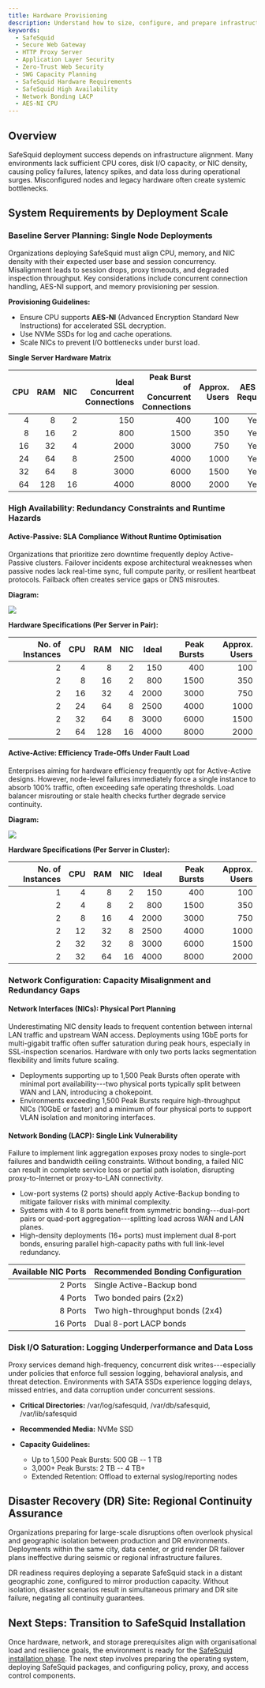 ```yaml
---
title: Hardware Provisioning
description: Understand how to size, configure, and prepare infrastructure for deploying SafeSquid Secure Web Gateway, the industry's most advanced HTTP Proxy Server for Zero-Trust and Application Layer Security.
keywords:
  - SafeSquid
  - Secure Web Gateway
  - HTTP Proxy Server
  - Application Layer Security
  - Zero-Trust Web Security
  - SWG Capacity Planning
  - SafeSquid Hardware Requirements
  - SafeSquid High Availability
  - Network Bonding LACP
  - AES-NI CPU
---
```


## Overview

SafeSquid deployment success depends on infrastructure alignment. Many environments lack sufficient CPU cores, disk I/O capacity, or NIC density, causing policy failures, latency spikes, and data loss during operational surges. Misconfigured nodes and legacy hardware often create systemic bottlenecks.

## System Requirements by Deployment Scale

### Baseline Server Planning: Single Node Deployments

Organizations deploying SafeSquid must align CPU, memory, and NIC density with their expected user base and session concurrency. Misalignment leads to session drops, proxy timeouts, and degraded inspection throughput. Key considerations include concurrent connection handling, AES-NI support, and memory provisioning per session.

**Provisioning Guidelines:**

- Ensure CPU supports **AES-NI** (Advanced Encryption Standard New Instructions) for accelerated SSL decryption.
- Use NVMe SSDs for log and cache operations.
- Scale NICs to prevent I/O bottlenecks under burst load.

**Single Server Hardware Matrix**

| **CPU** | **RAM** | **NIC** | **Ideal Concurrent Connections** | **Peak Burst of Concurrent Connections** | **Approx. Users** | **AES-NI Required** |
| ------: | ------: | ------: | -------------------------------: | ---------------------------------------: | ----------------: | :-----------------: |
|       4 |       8 |       2 |                              150 |                                      400 |               100 |         Yes         |
|       8 |      16 |       2 |                              800 |                                     1500 |               350 |         Yes         |
|      16 |      32 |       4 |                             2000 |                                     3000 |               750 |         Yes         |
|      24 |      64 |       8 |                             2500 |                                     4000 |              1000 |         Yes         |
|      32 |      64 |       8 |                             3000 |                                     6000 |              1500 |         Yes         |
|      64 |     128 |      16 |                             4000 |                                     8000 |              2000 |         Yes         |

### High Availability: Redundancy Constraints and Runtime Hazards

#### Active-Passive: SLA Compliance Without Runtime Optimisation

Organizations that prioritize zero downtime frequently deploy Active-Passive clusters. Failover incidents expose architectural weaknesses when passive nodes lack real-time sync, full compute parity, or resilient heartbeat protocols. Failback often creates service gaps or DNS misroutes.

**Diagram:**&#x20;

![](/img/Deployment_Provisioning/image1.webp)

**Hardware Specifications (Per Server in Pair):**

| **No. of Instances** | **CPU** | **RAM** | **NIC** | **Ideal** | **Peak Bursts** | **Approx. Users** |
| -------------------: | ------: | ------: | ------: | --------: | --------------: | ----------------: |
|                    2 |       4 |       8 |       2 |       150 |             400 |               100 |
|                    2 |       8 |      16 |       2 |       800 |            1500 |               350 |
|                    2 |      16 |      32 |       4 |      2000 |            3000 |               750 |
|                    2 |      24 |      64 |       8 |      2500 |            4000 |              1000 |
|                    2 |      32 |      64 |       8 |      3000 |            6000 |              1500 |
|                    2 |      64 |     128 |      16 |      4000 |            8000 |              2000 |

#### Active-Active: Efficiency Trade-Offs Under Fault Load

Enterprises aiming for hardware efficiency frequently opt for Active-Active designs. However, node-level failures immediately force a single instance to absorb 100% traffic, often exceeding safe operating thresholds. Load balancer misrouting or stale health checks further degrade service continuity.

**Diagram:**&#x20;

![](/img/Deployment_Provisioning/image2.webp)

**Hardware Specifications (Per Server in Cluster):**

| **No. of Instances** | **CPU** | **RAM** | **NIC** | **Ideal** | **Peak Bursts** | **Approx. Users** |
| -------------------: | ------: | ------: | ------: | --------: | --------------: | ----------------: |
|                    1 |       4 |       8 |       2 |       150 |             400 |               100 |
|                    2 |       4 |       8 |       2 |       800 |            1500 |               350 |
|                    2 |       8 |      16 |       4 |      2000 |            3000 |               750 |
|                    2 |      12 |      32 |       8 |      2500 |            4000 |              1000 |
|                    2 |      32 |      32 |       8 |      3000 |            6000 |              1500 |
|                    2 |      32 |      64 |      16 |      4000 |            8000 |              2000 |

### Network Configuration: Capacity Misalignment and Redundancy Gaps

#### Network Interfaces (NICs): Physical Port Planning

Underestimating NIC density leads to frequent contention between internal LAN traffic and upstream WAN access. Deployments using 1GbE ports for multi-gigabit traffic often suffer saturation during peak hours, especially in SSL-inspection scenarios. Hardware with only two ports lacks segmentation flexibility and limits future scaling.

- Deployments supporting up to 1,500 Peak Bursts often operate with minimal port availability---two physical ports typically split between WAN and LAN, introducing a chokepoint.
- Environments exceeding 1,500 Peak Bursts require high-throughput NICs (10GbE or faster) and a minimum of four physical ports to support VLAN isolation and monitoring interfaces.

#### Network Bonding (LACP): Single Link Vulnerability

Failure to implement link aggregation exposes proxy nodes to single-port failures and bandwidth ceiling constraints. Without bonding, a failed NIC can result in complete service loss or partial path isolation, disrupting proxy-to-Internet or proxy-to-LAN connectivity.

- Low-port systems (2 ports) should apply Active-Backup bonding to mitigate failover risks with minimal complexity.
- Systems with 4 to 8 ports benefit from symmetric bonding---dual-port pairs or quad-port aggregation---splitting load across WAN and LAN planes.
- High-density deployments (16+ ports) must implement dual 8-port bonds, ensuring parallel high-capacity paths with full link-level redundancy.

| **Available NIC Ports** | **Recommended Bonding Configuration** |
| ----------------------: | ------------------------------------- |
|                 2 Ports | Single Active-Backup bond             |
|                 4 Ports | Two bonded pairs (2x2)                |
|                 8 Ports | Two high-throughput bonds (2x4)       |
|                16 Ports | Dual 8-port LACP bonds                |

### Disk I/O Saturation: Logging Underperformance and Data Loss

Proxy services demand high-frequency, concurrent disk writes---especially under policies that enforce full session logging, behavioral analysis, and threat detection. Environments with SATA SSDs experience logging delays, missed entries, and data corruption under concurrent sessions.

- **Critical Directories:** /var/log/safesquid, /var/db/safesquid, /var/lib/safesquid

- **Recommended Media:** NVMe SSD

- **Capacity Guidelines:**

  - Up to 1,500 Peak Bursts: 500 GB -- 1 TB
  - 3,000+ Peak Bursts: 2 TB -- 4 TB+
  - Extended Retention: Offload to external syslog/reporting nodes

## Disaster Recovery (DR) Site: Regional Continuity Assurance

Organizations preparing for large-scale disruptions often overlook physical and geographic isolation between production and DR environments. Deployments within the same city, data center, or grid render DR failover plans ineffective during seismic or regional infrastructure failures.

DR readiness requires deploying a separate SafeSquid stack in a distant geographic zone, configured to mirror production capacity. Without isolation, disaster scenarios result in simultaneous primary and DR site failure, negating all continuity guarantees.

## Next Steps: Transition to SafeSquid Installation

Once hardware, network, and storage prerequisites align with organisational load and resilience goals, the environment is ready for the [SafeSquid installation phase](/docs/03-Installation/main.md). The next step involves preparing the operating system, deploying SafeSquid packages, and configuring policy, proxy, and access control components.
